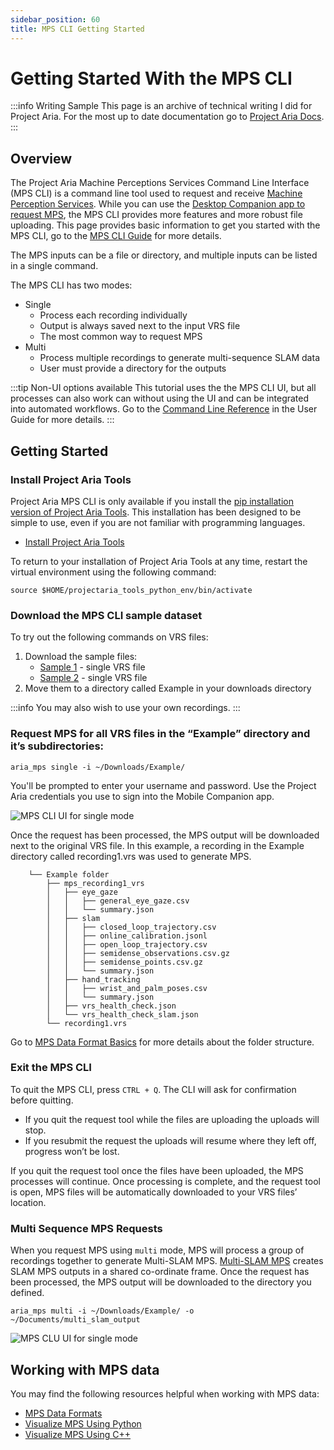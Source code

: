 ```yaml
---
sidebar_position: 60
title: MPS CLI Getting Started
---
```


# Getting Started With the MPS CLI

:::info Writing Sample
This page is an archive of technical writing I did for Project Aria. For the most up to date documentation go to [Project Aria Docs](https://facebookresearch.github.io/projectaria_tools/docs/intro).
:::

## Overview

The Project Aria Machine Perceptions Services Command Line Interface (MPS CLI) is a command line tool used to request and receive [Machine Perception Services](/ARK/mps/mps.mdx). While you can use the [Desktop Companion app to request MPS](desktop_mps.mdx), the MPS CLI provides more features and more robust file uploading. This page provides basic information to get you started with the MPS CLI, go to the [MPS CLI Guide](mps_cli_guide.mdx) for more details.

The MPS inputs can be a file or directory, and multiple inputs can be listed in a single command.

The MPS CLI has two modes:

* Single
    * Process each recording individually
    * Output is always saved next to the input VRS file
    * The most common way to request MPS
* Multi
    * Process multiple recordings to generate multi-sequence SLAM data
    * User must provide a directory for the outputs


:::tip Non-UI options available
This tutorial uses the the MPS CLI UI, but all processes can also work can without using the UI and can be integrated into automated workflows. Go to the [Command Line Reference](mps_cli_guide.mdx#command-line-reference) in the User Guide for more details.
:::


## Getting Started

### Install Project Aria Tools

Project Aria MPS CLI is only available if you install the [pip installation version of Project Aria Tools](/data_utilities/installation/installation_python.mdx). This installation has been designed to be simple to use, even if you are not familiar with programming languages.

* [Install Project Aria Tools](/data_utilities/installation/installation_python.mdx)

To return to your installation of Project Aria Tools at any time, restart the virtual environment using the following command:

```
source $HOME/projectaria_tools_python_env/bin/activate
```

### Download the MPS CLI sample dataset

To try out the following commands on VRS files:

1. Download the sample files:
    * [Sample 1](https://www.projectaria.com/async/sample/download/?bucket=mps&filename=sample_multi_slam_1.vrs) - single VRS file
    * [Sample 2](https://www.projectaria.com/async/sample/download/?bucket=mps&filename=sample_multi_slam_2.vrs) - single VRS file
2. Move them to a directory called Example in your downloads directory

:::info
You may also wish to use your own recordings.
:::

### Request MPS for all VRS files in the “Example” directory and it’s subdirectories:

```
aria_mps single -i ~/Downloads/Example/
```

You'll be prompted to enter your username and password. Use the Project Aria credentials you use to sign into the Mobile Companion app.

![MPS CLI UI for single mode](/img/aria_docs/mps_cli_ui_single.png)

Once the request has been processed, the MPS output will be downloaded next to the original VRS file. In this example, a recording in the Example directory called recording1.vrs was used to generate MPS.


```
    └── Example folder
        ├── mps_recording1_vrs
        │   ├── eye_gaze
        │   │   ├── general_eye_gaze.csv
        │   │   └── summary.json
        │   ├── slam
        │   │   ├── closed_loop_trajectory.csv
        │   │   ├── online_calibration.jsonl
        │   │   ├── open_loop_trajectory.csv
        │   │   ├── semidense_observations.csv.gz
        │   │   ├── semidense_points.csv.gz
        │   │   └── summary.json
        │   ├── hand_tracking
        │   │   ├── wrist_and_palm_poses.csv
        │   │   └── summary.json
        │   ├── vrs_health_check.json
        │   └── vrs_health_check_slam.json
        └── recording1.vrs
```

Go to [MPS Data Format Basics](/data_formats/mps/mps_summary.mdx) for more details about the folder structure.

### Exit the MPS CLI

To quit the MPS CLI, press `CTRL + Q`. The CLI will ask for confirmation before quitting.

* If you quit the request tool while the files are uploading the uploads will stop.
* If you resubmit the request the uploads will resume where they left off, progress won’t be lost.

If you quit the request tool once the files have been uploaded, the MPS processes will continue. Once processing is complete, and the request tool is open, MPS files will be automatically downloaded to your VRS files’ location.


### Multi Sequence MPS Requests

When you request MPS using `multi` mode, MPS will process a group of recordings together to generate Multi-SLAM MPS. [Multi-SLAM MPS](/data_formats/mps/slam/mps_multi_slam.mdx) creates SLAM MPS outputs in a shared co-ordinate frame. Once the request has been processed, the MPS output will be downloaded to the directory you defined.

```
aria_mps multi -i ~/Downloads/Example/ -o ~/Documents/multi_slam_output
```

![MPS CLU UI for single mode](/img/aria_docs/mps_cli_ui_multi.png)

## Working with MPS data

You may find the following resources helpful when working with MPS data:
* [MPS Data Formats](/data_formats/mps/mps_summary.mdx)
* [Visualize MPS Using Python](/data_utilities/visualization/visualization_python.mdx)
* [Visualize MPS Using C++](/data_utilities/visualization/visualization_cpp.mdx)
